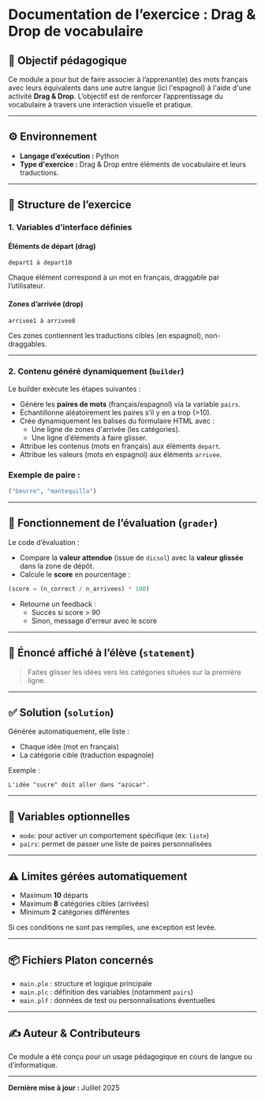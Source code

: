 
# Documentation de l’exercice : Drag & Drop de vocabulaire

## 🎯 Objectif pédagogique

Ce module a pour but de faire associer à l’apprenant(e) des mots français avec leurs équivalents dans une autre langue (ici l'espagnol) à l'aide d'une activité **Drag & Drop**. L’objectif est de renforcer l’apprentissage du vocabulaire à travers une interaction visuelle et pratique.

---

## ⚙️ Environnement

- **Langage d’exécution :** Python
- **Type d'exercice :** Drag & Drop entre éléments de vocabulaire et leurs traductions.

---

## 🧩 Structure de l’exercice

### 1. Variables d’interface définies

#### Éléments de départ (drag)
```plaintext
depart1 à depart10
```
Chaque élément correspond à un mot en français, draggable par l’utilisateur.

#### Zones d’arrivée (drop)
```plaintext
arrivee1 à arrivee8
```
Ces zones contiennent les traductions cibles (en espagnol), non-draggables.

---

### 2. Contenu généré dynamiquement (`builder`)

Le builder exécute les étapes suivantes :

- Génère les **paires de mots** (français/espagnol) via la variable `pairs`.
- Échantillonne aléatoirement les paires s’il y en a trop (>10).
- Crée dynamiquement les balises du formulaire HTML avec :
  - Une ligne de zones d'arrivée (les catégories).
  - Une ligne d’éléments à faire glisser.
- Attribue les contenus (mots en français) aux éléments `depart`.
- Attribue les valeurs (mots en espagnol) aux éléments `arrivee`.

### Exemple de paire :
```python
("beurre", "mantequilla")
```

---

## 🧠 Fonctionnement de l’évaluation (`grader`)

Le code d’évaluation :

- Compare la **valeur attendue** (issue de `dicsol`) avec la **valeur glissée** dans la zone de dépôt.
- Calcule le **score** en pourcentage :
```python
(score = (n_correct / n_arrivees) * 100)
```
- Retourne un feedback :
  - Succès si score > 90
  - Sinon, message d'erreur avec le score

---

## 📃 Énoncé affiché à l’élève (`statement`)

> Faites glisser les idées vers les catégories situées sur la première ligne.

---

## ✅ Solution (`solution`)

Générée automatiquement, elle liste :
- Chaque idée (mot en français)
- La catégorie cible (traduction espagnole)

Exemple :
```
L'idée "sucre" doit aller dans "azúcar".
```

---

## 🧪 Variables optionnelles

- `mode`: pour activer un comportement spécifique (ex: `liste`)
- `pairs`: permet de passer une liste de paires personnalisées

---

## ⚠️ Limites gérées automatiquement

- Maximum **10** départs
- Maximum **8** catégories cibles (arrivées)
- Minimum **2** catégories différentes

Si ces conditions ne sont pas remplies, une exception est levée.

---

## 📦 Fichiers Platon concernés

- `main.ple` : structure et logique principale
- `main.plc` : définition des variables (notamment `pairs`)
- `main.plf` : données de test ou personnalisations éventuelles

---

## ✍️ Auteur & Contributeurs

Ce module a été conçu pour un usage pédagogique en cours de langue ou d’informatique.

---

**Dernière mise à jour :** Juillet 2025

